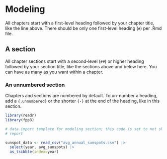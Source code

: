 # Modeling

All chapters start with a first-level heading followed by your chapter title, like the line above. There should be only one first-level heading (`#`) per .Rmd file.

## A section

All chapter sections start with a second-level (`##`) or higher heading followed by your section title, like the sections above and below here. You can have as many as you want within a chapter.

### An unnumbered section {-}

Chapters and sections are numbered by default. To un-number a heading, add a `{.unnumbered}` or the shorter `{-}` at the end of the heading, like in this section.

```r
library(readr)
library(fpp3)

# data import template for modeling section; this code is set to not show in 
# report

sunspot_data <- read_csv("avg_annual_sunspots.csv") |>
  select(year, avg_sunspots) |>
  as_tsibble(index=year)

```

